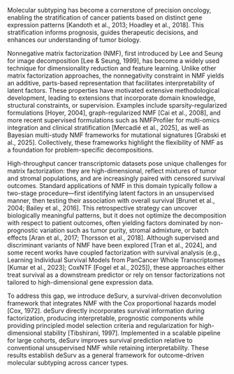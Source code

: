 Molecular subtyping has become a cornerstone of precision oncology, enabling the stratification of cancer patients based on distinct gene expression patterns [Kandoth et al., 2013; Hoadley et al., 2018]. This stratification informs prognosis, guides therapeutic decisions, and enhances our understanding of tumor biology.

Nonnegative matrix factorization (NMF), first introduced by Lee and Seung for image decomposition [Lee & Seung, 1999], has become a widely used technique for dimensionality reduction and feature learning. Unlike other matrix factorization approaches, the nonnegativity constraint in NMF yields an additive, parts-based representation that facilitates interpretability of latent factors. These properties have motivated extensive methodological development, leading to extensions that incorporate domain knowledge, structural constraints, or supervision. Examples include sparsity-regularized formulations [Hoyer, 2004], graph-regularized NMF [Cai et al., 2008], and more recent supervised formulations such as NMFProfiler for multi-omics integration and clinical stratification [Mercadié et al., 2025], as well as Bayesian multi-study NMF frameworks for mutational signatures [Grabski et al., 2025]. Collectively, these frameworks highlight the flexibility of NMF as a foundation for problem-specific decompositions.

High-throughput cancer transcriptomic datasets pose unique challenges for matrix factorization: they are high-dimensional, reflect mixtures of tumor and stromal populations, and are increasingly paired with censored survival outcomes. Standard applications of NMF in this domain typically follow a two-stage procedure—first identifying latent factors in an unsupervised manner, then testing their association with overall survival [Brunet et al., 2004; Bailey et al., 2016]. This retrospective strategy can uncover biologically meaningful patterns, but it does not optimize the decomposition with respect to patient outcomes, often yielding factors dominated by non-prognostic variation such as tumor purity, stromal admixture, or batch effects [Aran et al., 2017; Thorsson et al., 2018]. Although supervised and discriminant variants of NMF have been explored [Tran et al., 2024], and some recent works have coupled factorization with survival analysis (e.g., Learning Individual Survival Models from PanCancer Whole Transcriptomes [Kumar et al., 2023]; CoxNTF [Fogel et al., 2025]), these approaches either treat survival as a downstream predictor or rely on tensor factorizations not tailored to high-dimensional gene expression data.

To address this gap, we introduce deSurv, a survival-driven deconvolution framework that integrates NMF with the Cox proportional hazards model [Cox, 1972]. deSurv directly incorporates survival information during factorization, producing interpretable, prognostic components while providing principled model selection criteria and regularization for high-dimensional stability [Tibshirani, 1997]. Implemented in a scalable pipeline for large cohorts, deSurv improves survival prediction relative to conventional unsupervised NMF while retaining interpretability. These results establish deSurv as a general framework for outcome-driven molecular subtyping across cancer types.